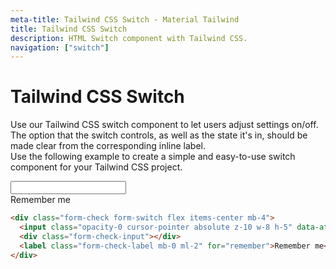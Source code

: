 ```yaml
---
meta-title: Tailwind CSS Switch - Material Tailwind
title: Tailwind CSS Switch
description: HTML Switch component with Tailwind CSS.
navigation: ["switch"]
---
```


# Tailwind CSS Switch

Use our Tailwind CSS switch component to let users adjust settings on/off. The option that the switch controls, as well as the state it's in, should be made clear from the corresponding inline label.
<br/>
Use the following example to create a simple and easy-to-use switch component for your Tailwind CSS project.
<br/>

<ComponentCard id="switch">
<div class="form-check form-switch flex items-center mb-4">
  <input class="opacity-0 cursor-pointer absolute z-10 w-8 h-5" data-attribute="toggle" id="remember"/>
  <div class="form-check-input"></div>
  <label class="form-check-label mb-0 ml-2 cursor-pointer" for="remember">Remember me</label>
</div>
</ComponentCard>

```html showLineNumbers
<div class="form-check form-switch flex items-center mb-4">
  <input class="opacity-0 cursor-pointer absolute z-10 w-8 h-5" data-attribute="toggle" id="remember"/>
  <div class="form-check-input"></div>
  <label class="form-check-label mb-0 ml-2" for="remember">Remember me</label>
</div>
```
